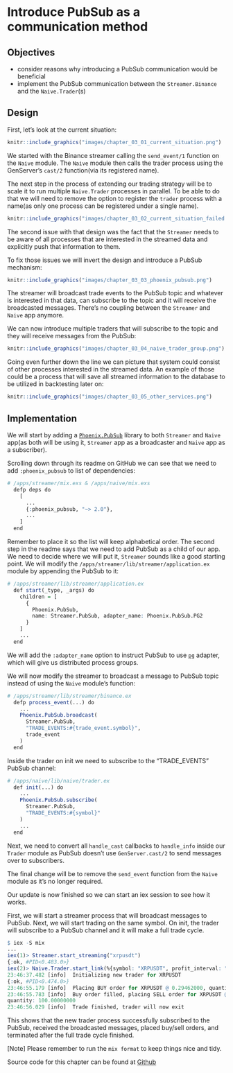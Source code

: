 # Introduce PubSub as a communication method

## Objectives

- consider reasons why introducing a PubSub communication would be beneficial
- implement the PubSub communication between the `Streamer.Binance` and the `Naive.Trader`(s)

## Design

First, let's look at the current situation:

```r
knitr::include_graphics("images/chapter_03_01_current_situation.png")
```

We started with the Binance streamer calling the `send_event/1` function on the `Naive` module. The `Naive` module then calls the trader process using the GenServer's `cast/2` function(via its registered name).

\newpage

The next step in the process of extending our trading strategy will be to scale it to run multiple `Naive.Trader` processes in parallel. To be able to do that we will need to remove the option to register the `trader` process with a name(as only one process can be registered under a single name).

```r
knitr::include_graphics("images/chapter_03_02_current_situation_failed.png")
```

The second issue with that design was the fact that the `Streamer` needs to be aware of all processes that are interested in the streamed data and explicitly push that information to them.

To fix those issues we will invert the design and introduce a PubSub mechanism:

```r
knitr::include_graphics("images/chapter_03_03_phoenix_pubsub.png")
```

The streamer will broadcast trade events to the PubSub topic and whatever is interested in that data, can subscribe to the topic and it will receive the broadcasted messages.
There's no coupling between the `Streamer` and `Naive` app anymore.

\newpage

We can now introduce multiple traders that will subscribe to the topic and they will receive messages from the PubSub:

```r
knitr::include_graphics("images/chapter_03_04_naive_trader_group.png")
```

Going even further down the line we can picture that system could consist of other processes interested in the streamed data. An example of those could be a process that will save all streamed information to the database to be utilized in backtesting later on:

```r
knitr::include_graphics("images/chapter_03_05_other_services.png")
```

\newpage

## Implementation

We will start by adding a [`Phoenix.PubSub`](https://github.com/phoenixframework/phoenix_pubsub) library to both `Streamer` and `Naive` app(as both will be using it, `Streamer` app as a broadcaster and `Naive` app as a subscriber).

Scrolling down through its readme on GitHub we can see that we need to add `:phoenix_pubsub` to list of dependencies:

```r
# /apps/streamer/mix.exs & /apps/naive/mix.exs
  defp deps do
    [
      ...
      {:phoenix_pubsub, "~> 2.0"},
      ...
    ]
  end
```

Remember to place it so the list will keep alphabetical order. The second step in the readme says that we need to add PubSub as a child of our app. We need to decide where we will put it, `Streamer` sounds like a good starting point. We will modify the `/apps/streamer/lib/streamer/application.ex` module by appending the PubSub to it:

```r
# /apps/streamer/lib/streamer/application.ex
  def start(_type, _args) do
    children = [
      {
        Phoenix.PubSub,
        name: Streamer.PubSub, adapter_name: Phoenix.PubSub.PG2
      }
    ]
    ...
  end
```

We will add the `:adapter_name` option to instruct PubSub to use [`pg`](http://erlang.org/doc/man/pg.html) adapter, which will give us distributed process groups.

We will now modify the streamer to broadcast a message to PubSub topic instead of using the `Naive` module's function:

```r
# /apps/streamer/lib/streamer/binance.ex
  defp process_event(...) do
    ...
    Phoenix.PubSub.broadcast(
      Streamer.PubSub,
      "TRADE_EVENTS:#{trade_event.symbol}",
      trade_event
    )
  end
```

\newpage

Inside the trader on init we need to subscribe to the "TRADE_EVENTS" PubSub channel:

```r
# /apps/naive/lib/naive/trader.ex
  def init(...) do
    ...
    Phoenix.PubSub.subscribe(
      Streamer.PubSub,
      "TRADE_EVENTS:#{symbol}"
    )
    ...
  end
```

Next, we need to convert all `handle_cast` callbacks to `handle_info` inside our `Trader` module as PubSub doesn't use `GenServer.cast/2` to send messages over to subscribers.

The final change will be to remove the `send_event` function from the `Naive`
module as it's no longer required.

Our update is now finished so we can start an iex session to see how it works.

First, we will start a streamer process that will broadcast messages
to PubSub. Next, we will start trading on the same symbol. On init, the trader will subscribe to a PubSub channel and it will make a full trade cycle.

```r
$ iex -S mix
...
iex(1)> Streamer.start_streaming("xrpusdt")
{:ok, #PID<0.483.0>}
iex(2)> Naive.Trader.start_link(%{symbol: "XRPUSDT", profit_interval: "-0.01"})
23:46:37.482 [info]  Initializing new trader for XRPUSDT
{:ok, #PID<0.474.0>}
23:46:55.179 [info]  Placing BUY order for XRPUSDT @ 0.29462000, quantity: 100
23:46:55.783 [info]  Buy order filled, placing SELL order for XRPUSDT @ 0.29225),
quantity: 100.00000000
23:46:56.029 [info]  Trade finished, trader will now exit
```

This shows that the new trader process successfully subscribed to the PubSub, received the broadcasted messages, placed buy/sell orders, and terminated after the full trade cycle finished.

[Note] Please remember to run the `mix format` to keep things nice and tidy.

Source code for this chapter can be found at [Github](https://github.com/Cinderella-Man/hands-on-elixir-and-otp-cryptocurrency-trading-bot-source-code/tree/chapter_03)
